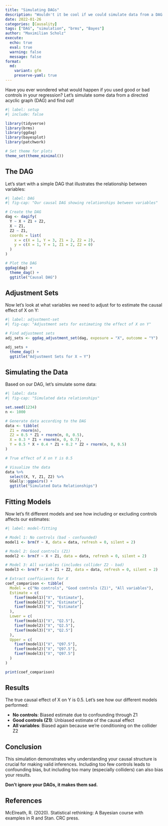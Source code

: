 ```yaml
---
title: "Simulating DAGs"
description: "Wouldn't it be cool if we could simulate data from a DAG and see for ourselves what happens if we used good and bad controls?"
date: 2022-01-26
categories: [Causality]
tags: ["DAG", "simulation", "brms", "Bayes"]
author: "Maximilian Scholz"
execute:
  echo: true
  eval: true
  warning: false
  message: false
format:
  md:
    variant: gfm
    preserve-yaml: true
---
```


Have you ever wondered what would happen if you used good or bad controls in your regression? Let's simulate some data from a directed acyclic graph (DAG) and find out!

```r
#| label: setup
#| include: false

library(tidyverse)
library(brms)
library(ggdag)
library(bayesplot)
library(patchwork)

# Set theme for plots
theme_set(theme_minimal())
```

## The DAG

Let's start with a simple DAG that illustrates the relationship between variables:

```r
#| label: DAG
#| fig-cap: "Our causal DAG showing relationships between variables"

# Create the DAG
dag <- dagify(
  Y ~ X + Z1 + Z2,
  X ~ Z1,
  Z2 ~ Z1,
  coords = list(
    x = c(X = 1, Y = 3, Z1 = 2, Z2 = 2),
    y = c(X = 1, Y = 1, Z1 = 2, Z2 = 0)
  )
)

# Plot the DAG
ggdag(dag) +
  theme_dag() +
  ggtitle("Causal DAG")
```

## Adjustment Sets

Now let's look at what variables we need to adjust for to estimate the causal effect of X on Y:

```r
#| label: adjustment-set
#| fig-cap: "Adjustment sets for estimating the effect of X on Y"

# Find adjustment sets
adj_sets <- ggdag_adjustment_set(dag, exposure = "X", outcome = "Y")

adj_sets +
  theme_dag() +
  ggtitle("Adjustment Sets for X → Y")
```

## Simulating the Data

Based on our DAG, let's simulate some data:

```r
#| label: data
#| fig-cap: "Simulated data relationships"

set.seed(1234)
n <- 1000

# Generate data according to the DAG
data <- tibble(
  Z1 = rnorm(n),
  Z2 = 0.5 * Z1 + rnorm(n, 0, 0.5),
  X = 0.3 * Z1 + rnorm(n, 0, 0.7),
  Y = 0.5 * X + 0.4 * Z1 + 0.2 * Z2 + rnorm(n, 0, 0.5)
)

# True effect of X on Y is 0.5

# Visualize the data
data %>%
  select(X, Y, Z1, Z2) %>%
  GGally::ggpairs() +
  ggtitle("Simulated Data Relationships")
```

## Fitting Models

Now let's fit different models and see how including or excluding controls affects our estimates:

```r
#| label: model-fitting

# Model 1: No controls (bad - confounded)
model1 <- brm(Y ~ X, data = data, refresh = 0, silent = 2)

# Model 2: Good controls (Z1)
model2 <- brm(Y ~ X + Z1, data = data, refresh = 0, silent = 2)

# Model 3: All variables (includes collider Z2 - bad)
model3 <- brm(Y ~ X + Z1 + Z2, data = data, refresh = 0, silent = 2)

# Extract coefficients for X
coef_comparison <- tibble(
  Model = c("No controls", "Good controls (Z1)", "All variables"),
  Estimate = c(
    fixef(model1)["X", "Estimate"],
    fixef(model2)["X", "Estimate"], 
    fixef(model3)["X", "Estimate"]
  ),
  Lower = c(
    fixef(model1)["X", "Q2.5"],
    fixef(model2)["X", "Q2.5"],
    fixef(model3)["X", "Q2.5"]
  ),
  Upper = c(
    fixef(model1)["X", "Q97.5"],
    fixef(model2)["X", "Q97.5"],
    fixef(model3)["X", "Q97.5"]
  )
)

print(coef_comparison)
```

## Results

The true causal effect of X on Y is 0.5. Let's see how our different models performed:

- **No controls**: Biased estimate due to confounding through Z1
- **Good controls (Z1)**: Unbiased estimate of the causal effect  
- **All variables**: Biased again because we're conditioning on the collider Z2

## Conclusion

This simulation demonstrates why understanding your causal structure is crucial for making valid inferences. Including too few controls leads to confounding bias, but including too many (especially colliders) can also bias your results.

**Don't ignore your DAGs, it makes them sad.**

## References

McElreath, R. (2020). Statistical rethinking: A Bayesian course with examples in R and Stan. CRC press.